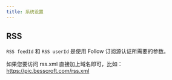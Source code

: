 ```yaml
---
title: 系统设置
---
```


## RSS

`RSS feedId` 和 `RSS userId` 是使用 Follow 订阅源认证所需要的参数。

如果您要访问 rss.xml 直接加上域名即可，比如：https://pic.besscroft.com/rss.xml